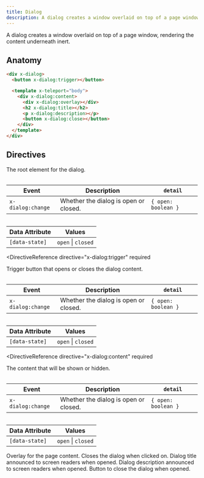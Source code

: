 ```yaml
---
title: Dialog
description: A dialog creates a window overlaid on top of a page window, rendering the content underneath inert.
---
```



<Toolbelt />

<Lede>
  A dialog creates a window overlaid on top of a page window, rendering the
  content underneath inert.
</Lede>

<DialogDemo />

## Anatomy

```html
<div x-dialog>
  <button x-dialog:trigger></button>

  <template x-teleport="body">
    <div x-dialog:content>
      <div x-dialog:overlay></div>
      <h2 x-dialog:title></h2>
      <p x-dialog:description></p>
      <button x-dialog:close></button>
    </div>
  </template>
</div>
```

## Directives

<DirectiveReference directive="x-dialog" required>
  The root element for the dialog.

  <Table>

| Event             | Description                           | `detail`            |
| ----------------- | ------------------------------------- | ------------------- |
| `x-dialog:change` | Whether the dialog is open or closed. | `{ open: boolean }` |

  </Table>

  <Table>

| Data Attribute | Values             |
| -------------- | ------------------ |
| `[data-state]` | `open` \| `closed` |

  </Table>
</DirectiveReference>

<DirectiveReference
  directive="x-dialog:trigger"
  required
>
  Trigger button that opens or closes the dialog content.

  <Table>

| Event             | Description                           | `detail`            |
| ----------------- | ------------------------------------- | ------------------- |
| `x-dialog:change` | Whether the dialog is open or closed. | `{ open: boolean }` |

  </Table>

  <Table>

| Data Attribute | Values             |
| -------------- | ------------------ |
| `[data-state]` | `open` \| `closed` |

  </Table>
</DirectiveReference>

<DirectiveReference
  directive="x-dialog:content"
  required
>
  The content that will be shown or hidden.

  <Table>

| Event             | Description                           | `detail`            |
| ----------------- | ------------------------------------- | ------------------- |
| `x-dialog:change` | Whether the dialog is open or closed. | `{ open: boolean }` |

  </Table>

  <Table>

| Data Attribute | Values             |
| -------------- | ------------------ |
| `[data-state]` | `open` \| `closed` |

  </Table>
</DirectiveReference>

<DirectiveReference directive="x-dialog:overlay">
  Overlay for the page content. Closes the dialog when clicked on.
</DirectiveReference>

<DirectiveReference directive="x-dialog:title">
  Dialog title announced to screen readers when opened.
</DirectiveReference>

<DirectiveReference directive="x-dialog:description">
  Dialog description announced to screen readers when opened.
</DirectiveReference>

<DirectiveReference directive="x-dialog:close" required>
  Button to close the dialog when opened.
</DirectiveReference>
